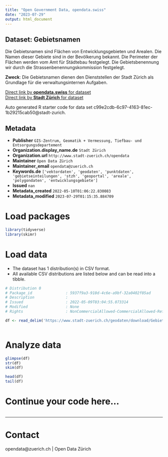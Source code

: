 ```yaml
---
title: "Open Government Data, opendata.swiss"
date: "2023-07-29"
output: html_document
---
```


## Dataset: Gebietsnamen

Die Gebietsnamen sind Flächen von Entwicklungsgebieten und Arealen. Die Namen dieser Gebiete sind in der Bevölkerung bekannt. Die Perimeter der Flächen werden vom Amt für Städtebau festgelegt. Die Gebietsbenennung wir durch die Strassenbenennungskommission festgelegt.

**Zweck**: Die Gebietsnamen dienen den Dienststellen der Stadt Zürich als Grundlage für die verwaltungsinternen Aufgaben. 

[Direct link by **opendata.swiss** for dataset](https://opendata.swiss/de/dataset/gebietsnamen)<br>
[Direct link by **Stadt Zürich** for dataset](https://data.stadt-zuerich.ch/dataset/geo_gebietsnamen)

Auto generated R starter code for data set c99e2cdb-6c97-4163-81ec-1b29215cab50@stadt-zurich.

## Metadata

- **Publisher** `GIS-Zentrum, Geomatik + Vermessung, Tiefbau- und Entsorgungsdepartement`
- **Organization.display_name.de** `Stadt Zürich`
- **Organization.url** `http://www.stadt-zuerich.ch/opendata`
- **Maintainer** `Open Data Zürich`
- **Maintainer_email** `opendata@zuerich.ch`
- **Keywords.de** `['vektordaten', 'geodaten', 'punktdaten', 'gebietseinteilungen', 'stzh', 'geoportal', 'areale', 'polygondaten', 'entwicklungsgebiete']`
- **Issued** `nan`
- **Metadata_created** `2022-05-10T01:06:22.830083`
- **Metadata_modified** `2023-07-29T01:15:35.884709`


# Load packages

```r

library(tidyverse)
library(skimr)

```

# Load data

-   The dataset has 1 distribution(s) in CSV format.
-   All available CSV distributions are listed below and can be read into a tibble.

```r

# Distribution 0
# Package_id               : 5937f9a3-910d-4c6e-a9bf-32a0402f05ad
# Description              : 
# Issued                   : 2022-05-09T03:04:55.073314
# Modified                 : None
# Rights                   : NonCommercialAllowed-CommercialAllowed-ReferenceNotRequired

df <- read_delim('https://www.stadt-zuerich.ch/geodaten/download/Gebietsnamen?format=10008')



```

# Analyze data

```r

glimpse(df)
str(df)
skim(df)

head(df)
tail(df)

```

# Continue your code here...

```r

```

------------------------------------------------------------------------

# Contact

opendata@zuerich.ch | Open Data Zürich
